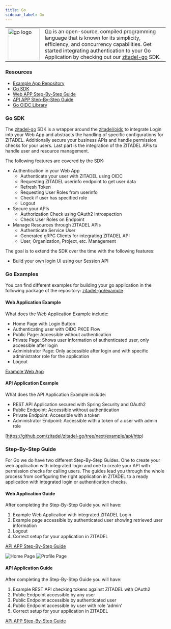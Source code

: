 ```yaml
---
title: Go
sidebar_label: Go
---
```


<table>
    <tr>
        <td width="100px">
            <img width="100px" src="/docs/img/tech/golang.svg" alt="go logo"/>
        </td>
        <td>
            <a href="https://go.dev/" target="_blank">Go</a> is an open-source, compiled programming language that is known for its simplicity, efficiency, and concurrency capabilities.
            Get started integrating authentication to your Go Application by checking out our <a href="https://github.com/zitadel/zitadel-go" target="_blank">zitadel-go</a> SDK.
        </td>
    </tr>
</table>


### Resources
- [Example App Repository](https://github.com/zitadel/zitadel-go)
- [Go SDK](https://github.com/zitadel/zitadel-go)
- [Web APP Step-By-Step Guide](/docs/examples/login/go)
- [API APP Step-By-Step Guide](/docs/examples/secure-api/go)
- [Go OIDC Library](https://github.com/zitadel/oidc)

### Go SDK

The [zitadel-go](https://github.com/zitadel/zitadel-go) SDK is a wrapper around the [zitadel/oidc](https://github.com/zitadel/oidc) to integrate Login into your Web App and abstracts the handling of specific configurations for ZITADEL.
Additionally secure your business APIs and handle permission checks for your users.
Last part is the integration of the ZITADEL APIs to handle user and resource management.

The following features are covered by the SDK:
- Authentication in your Web App
    - Authenticate your user with ZITADEL using OIDC
    - Requesting ZITADEL userinfo endpoint to get user data
    - Refresh Token
    - Requesting User Roles from userinfo
    - Check if user has specified role
    - Logout
- Secure your APIs
    - Authorization Check using OAuth2 Introspection
    - Check User Roles on Endpoint
- Manage Resources through ZITADEL APIs
    - Authenticate Service User
    - Generated gRPC Clients for integrating ZITADEL API
    - User, Organization, Project, etc. Management

The goal is to extend the SDK over the time with the following features:
- Build your own login UI using our Session API

### Go Examples

You can find different examples for building your go application in the following package of the repository:
[zitadel-go/example](https://github.com/zitadel/zitadel-go/tree/next/example)

#### Web Application Example

What does the Web Application Example include:
- Home Page with Login Button
- Authenticating user with OIDC PKCE Flow
- Public Page: Accessible without authentication
- Private Page: Shows user information of authenticated user, only accessible after login
- Administrator Page: Only accessible after login and with specific administrator role for the application
- Logout

[Example Web App](https://github.com/zitadel/zitadel-go/tree/next/example/app)

#### API Application Example

What does the API Application Example include:
- REST API Application secured with Spring Security and OAuth2
- Public Endpoint: Accessible without authentication
- Private Endpoint: Accessible with a token
- Administrator Endpoint: Accessible with a token of a user with admin role

[https://github.com/zitadel/zitadel-go/tree/next/example/api/http)

### Step-By-Step Guide

For Go we do have two different Step-By-Step Guides.
One to create your web application with integrated login and one to create your API with permission checks for calling users.
The guides lead you through the whole process from configuring the right application in ZITADEL to a ready application with integrated login or authentication checks.

#### Web Application Guide

After completing the Step-By-Step Guide you will have:
1. Example Web Application with integrated ZITADEL Login
2. Example page accessible by authenticated user showing retrieved user information
4. Logout
5. Correct setup for your application in ZITADEL

[API APP Step-By-Step Guide](/docs/examples/login/go)

![Home Page](/img/go/app-home.png)
![Profile Page](/img/go/app-profile.png)

#### API Application Guide

After completing the Step-By-Step Guide you will have:
1. Example REST API checking tokens against ZITADEL with OAuth2
2. Public Endpoint accessible by any user
3. Public Endpoint accessible by authenticated user
4. Public Endpoint accessible by user with role 'admin'
5. Correct setup for your application in ZITADEL

[API APP Step-By-Step Guide](/docs/examples/secure-api/go)